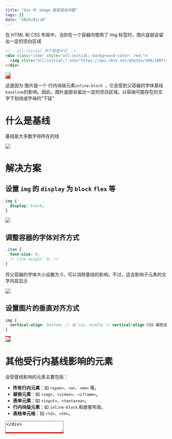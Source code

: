 ```yaml
---
title: "div 中 image 底部留白问题"
tags: []
date: "2025/01/10"
---
```


在 HTML 和 CSS 布局中，当你在一个容器内使用了 img 标签时，图片底部会留出一定的空白区域

```html
<!-- all:initial 用于重置样式 -->
<div class="item" style="all:initial; background-color: red;">
  <img style="all:initial;" src="https://api.ckvv.net/photos/100/100?r=11&g=101&b=11" />
</div>
```

<div style="all:initial; background-color: red;">
  <img style="all:initial;" src="https://api.ckvv.net/photos/100/100?r=11&g=101&b=11" />
</div>

这是因为 图片是一个 行内块级元素`inline-block `，它会受到父容器的字体基线`baseline`的影响。因此，图片底部会留出一定的空白区域，以容纳可能存在的文字下划线或字母的“下延”

# 什么是基线

基线是大多数字母所在的线  

![](https://r2.ckvv.net/eca48659f18494129563eaa620d33b452ae670602aa426975222313fc55cdbc1.png)

# 解决方案

## 设置 `img` 的 `display` 为 `block` `flex` 等

```css
img {
  display: block;
}
```
<div style="all:initial; background-color: red;">
  <img style="all:initial; display: block;" src="https://api.ckvv.net/photos/100/100?r=11&g=101&b=11" />
</div>

## 调整容器的字体对齐方式
```css
.item {
  font-size: 0;
  /* line-height: 0; */
}
```
将父容器的字体大小设置为 0，可以消除基线的影响。不过，这会影响子元素的文字内容显示

<div style="all:initial; background-color: red; font-size: 0;">
  <img style="all:initial;" src="https://api.ckvv.net/photos/100/100?r=11&g=101&b=11" />
</div>

## 设置图片的垂直对齐方式

```css
img {
  vertical-align: bottom; /* 或 top, middle */ vertical-align CSS 属性设置 inline inline-block  table-cell 的垂直对齐方式。
}
```

<div style="all:initial; background-color: red;">
  <img style="all:initial; vertical-align: bottom;" src="https://api.ckvv.net/photos/100/100?r=11&g=101&b=11" />
</div>

# 其他受行内基线影响的元素

会受基线影响的元素主要包括：

- **所有行内元素**：如 `<span>`、`<a>`、`<em>` 等。
- **替换元素**：如 `<img>`、`<video>`、`<iframe>`。
- **表单元素**：如 `<input>`、`<textarea>`。
- **行内块级元素**：如 `inline-block` 和嵌套布局。
- **表格单元格**：如 `<td>`、`<th>`。

<div style="all:initial; background-color: red;">
  <textarea />
</div>

基线影响范围广泛，但可以通过 vertical-align、display、line-height 等属性来调整布局效果。

# 参考

+ https://developer.mozilla.org/en-US/docs/Glossary/Baseline/Typography
+ https://github.com/jensimmons/cssremedy/issues/14
+ https://developer.mozilla.org/en-US/docs/Web/CSS/vertical-align
+ https://www.zhihu.com/collection/974901721